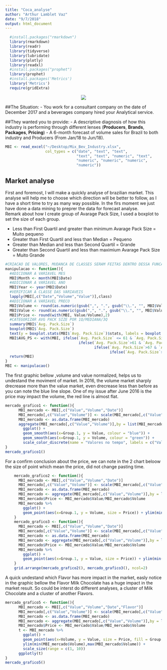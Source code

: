 ```yaml
---
title: "Coca_analyse"
author: "Arthur Lamblet Vaz"
date: "9/7/2018"
output: html_document
---
```


```r
  #install.packages("rmarkdown")
  library(rmarkdown)
  library(readr)
  library(tidyverse)  
  library(lubridate)
  library(plotly)
  library(readxl)
  #install.packages("prophet")
  library(prophet)
  #install.packages('Metrics')
  library('Metrics')
  require(gridExtra)
```

<center>
![](https://upload.wikimedia.org/wikipedia/commons/d/d4/Coca-Cola_Brasil_logo.png)
</center>

##The Situation:
- You work for a consultant company on the date of December 2017 and a beverages company hired your Analytical service.

##They wanted you to provide:
- A descriptive diagnosis of how this industry is performing through different lenses (**Producers**, **Brands**, **Packages**, **Pricing**)
- A 6-month forecast of volume sales for Brazil to both industry and Producers (From Jan/18 to Jun/18).

```r
MBI <- read_excel("~/Desktop/Mix_Bev_Industry.xlsx", 
                  col_types = c("date", "text", "text", 
                                "text", "text", "numeric", "text", 
                                "numeric", "numeric", "numeric", 
                                "numeric"))
```

## Market analyse

First and foremost, I will make a quickly analyse of brazilian market. This analyse will help me to choose which direction will be better to follow, as I have a short time to try as many way possible. 
In the firs moment we just have done a data mining to preprer the data for forecast analyse.   
Remark about how I create group of Avarage Pack Size, I used a boxplot to set the size of each group.

- Less than First Quartil and greater than minimum Avarage Pack Size  = Muito pequeno
- Greater than First Quartil and less than Median = Pequeno
- Greater than Median and less than Second Quartil = Grande
- Greater than Second Quartil and less than maximium Avarage Pack Size = Muito Grande

```r
#CRIACAO DE VALORES, MUDANCA DE CLASSES SERAM FEITAS DENTRO DESSA FUNCAO
manipulacao <- function(){
  #ADICIONAR A VARIAVEL MES
  MBI$Month <- month(MBI$Date)
  #ADICIONAR A VARIAVEL ANO
  MBI$Year <- year(MBI$Date)
  #VERIFICAR A CLASSE DAS VARIAVEIS
  lapply(MBI[,c("Date","Volume","Value")],class)
  #ADICIONAR A VARIAVEL PRECO
  MBI$Volume <- round(as.numeric(gsub(",", ".", gsub("\\.", "", MBI$Volume))),2)
  MBI$Value <- round(as.numeric(gsub(",", ".", gsub("\\.", "", MBI$Value))),2)
  MBI$Price <- round(with(MBI, Value/Volume),2)
  #CATEGORIZAR AVG PACK SIZE POR 1Q/MEDIANA/3Q
  summary(MBI$`Avg. Pack.Size`)
  boxplot(MBI$`Avg. Pack.Size`)
  text(y = boxplot.stats(MBI$`Avg. Pack.Size`)$stats, labels = boxplot.stats(MBI$`Avg. Pack.Size`)$stats, x = 1.25)
  MBI$AVG_PS <- with(MBI, ifelse(`Avg. Pack.Size` <= 61 & `Avg. Pack.Size` >=48, "MUITO PEQUENO",
                                 ifelse(`Avg. Pack.Size`>61 & `Avg. Pack.Size`<=67,"PEQUENO",
                                        ifelse(`Avg. Pack.Size`>67 & `Avg. Pack.Size`<=80,"GRANDE",
                                               ifelse(`Avg. Pack.Size`> 80 & `Avg. Pack.Size`<=84,"MUITO GRANDE","OUTLIER")))))  
  return(MBI)
}
MBI <- manipulacao()
```

The first graphic bellow ,volume and value normalized, helps us to undestand the moviment of market. In 2016, the volume market sharply drecrease more than the value market, even drecrease less than before as you can note the blue line slope. 
One of my issue after June 2016 is the price may impact the volume, the red line is almost flat.

```r
mercado_grafico1 <- function(){
      MBI_mercado <- MBI[,c("Value","Volume","Date")]
      MBI_mercado[,c("Value","Volume")] <- scale(MBI_mercado[,c("Value","Volume")])
      MBI_mercado <- as.data.frame(MBI_mercado)
      aggregate(MBI_mercado[,c("Value","Volume")],by = list(MBI_mercado$Date), FUN = sum)  %>%
        ggplot() +
        geom_smooth(aes(x=Group.1, y = Value, colour = "blue")) +
        geom_smooth(aes(x=Group.1, y = Volume, colour = "green")) + 
        scale_color_discrete(name = "Valores no tempo", labels = c("Valor", "Volume"))
}
mercado_grafico1()
```

For a confirm conclusion about the price, we can note in the 2 chart beloow the size of point which mean the price, did not change pasting time.

```r
    mercado_grafico2 <- function(){
      MBI_mercado <- MBI[,c("Value","Volume","Date")]
      MBI_mercado[,c("Value","Volume")] <- scale(MBI_mercado[,c("Value","Volume")])
      MBI_mercado <- as.data.frame(MBI_mercado)
      MBI_mercado <- aggregate(MBI_mercado[,c("Value","Volume")],by = list(MBI_mercado$Date), FUN = sum)
      MBI_mercado$Price <- MBI_mercado$Value/MBI_mercado$Volume
      MBI_mercado %>%
        ggplot() +
        geom_point(aes(x=Group.1, y = Volume, size = Price)) + ylim(min(MBI_mercado$Volume),max(MBI_mercado$Volume))
    }
    mercado_grafico3 <- function(){
      MBI_mercado <- MBI[,c("Value","Volume","Date")]
      MBI_mercado[,c("Value","Volume")] <- scale(MBI_mercado[,c("Value","Volume")])
      MBI_mercado <- as.data.frame(MBI_mercado)
      MBI_mercado <- aggregate(MBI_mercado[,c("Value","Volume")],by = list(MBI_mercado$Date), FUN = sum)
      MBI_mercado$Price <- MBI_mercado$Value/MBI_mercado$Volume
      MBI_mercado %>%
        ggplot() +
        geom_point(aes(x=Group.1, y = Value, size = Price)) + ylim(min(MBI_mercado$Volume),max(MBI_mercado$Volume))
    }
    grid.arrange(mercado_grafico2(), mercado_grafico3(), ncol=2)
```

A quick undestand which Flavor has more impact in the market, easly notice in the graphic bellow the Flavor Milk Chocolate has a huge impact in the market result. So could be interst do different analyses, a cluster of Milk Chocolate and a cluster of another Flavors.

```r
mercado_grafico5 <- function(){
      MBI_mercado <- MBI[,c("Value","Volume","Date","Flavor")]
      MBI_mercado[,c("Value","Volume")] <- scale(MBI_mercado[,c("Value","Volume")])
      MBI_mercado <- as.data.frame(MBI_mercado)
      MBI_mercado <- aggregate(MBI_mercado[,c("Value","Volume")],by = list(MBI_mercado$Date,MBI_mercado$Flavor), FUN = sum)
      MBI_mercado$Price <- MBI_mercado$Value/MBI_mercado$Volume
      t <- MBI_mercado %>%
        ggplot() +
        geom_point(aes(x=Volume, y = Value, size = Price, fill = Group.2), shape = 21) + 
        ylim(min(MBI_mercado$Volume),max(MBI_mercado$Volume)) +
        scale_size(range = c(1, 10))
      ggplotly(t)
}
mercado_grafico5()
```